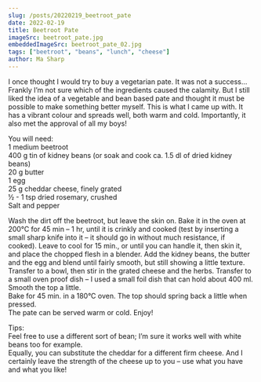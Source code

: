 ```yaml
---
slug: /posts/20220219_beetroot_pate
date: 2022-02-19
title: Beetroot Pate
imageSrc: beetroot_pate.jpg
embeddedImageSrc: beetroot_pate_02.jpg
tags: ["beetroot", "beans", "lunch", "cheese"]
author: Ma Sharp
---
```


I once thought I would try to buy a vegetarian pate. It was not a success… Frankly I’m not sure which of the ingredients caused the calamity. But I still liked the idea of a vegetable and bean based pate and thought it must be possible to make something better myself. This is what I came up with. It has a vibrant colour and spreads well, both warm and cold. Importantly, it also met the approval of all my boys!  

You will need:  
1 medium beetroot  
400 g tin of kidney beans 
	(or soak and cook ca. 1.5 dl of dried kidney beans)  
20 g butter  
1 egg  
25 g cheddar cheese, finely grated   
½ - 1 tsp dried rosemary, crushed  
Salt and pepper  

Wash the dirt off the beetroot, but leave the skin on. Bake it in the oven at 200°C for 45 min – 1 hr, until it is crinkly and cooked (test by inserting a small sharp knife into it – it should go in without much resistance, if cooked). Leave to cool for 15 min., or until you can handle it, then skin it, and place the chopped flesh in a blender. 
Add the kidney beans, the butter and the egg and blend until fairly smooth, but still showing a little texture. Transfer to a bowl, then stir in the grated cheese and the herbs. Transfer to a small oven proof dish – I used a small foil dish that can hold about 400 ml. Smooth the top a little.  
Bake for 45 min. in a 180°C oven. The top should spring back a little when pressed.  
The pate can be served warm or cold. Enjoy!  

<BlogEmbeddedImage alt='The result' localImages={props.localImages} />

Tips:  
Feel free to use a different sort of bean; I’m sure it works well with white beans too for example.  
Equally, you can substitute the cheddar for a different firm cheese. And I certainly leave the strength of the cheese up to you – use what you have and what you like! 